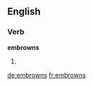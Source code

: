 ==English==

===Verb===
'''embrowns'''

# {{third-person singular of|[[embrown]]}}

[[de:embrowns]]
[[fr:embrowns]]